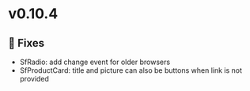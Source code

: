 
<Meta title="Releases/v0.10.4 - Latest/Change log" />

# v0.10.4

## 🐛 Fixes


- SfRadio: add change event for older browsers 
- SfProductCard: title and picture can also be buttons when link is not provided

